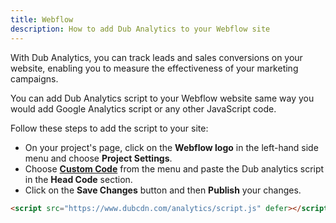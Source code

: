 ```yaml
---
title: Webflow
description: How to add Dub Analytics to your Webflow site
---
```


With Dub Analytics, you can track leads and sales conversions on your website, enabling you to measure the effectiveness of your marketing campaigns.

You can add Dub Analytics script to your Webflow website same way you would add Google Analytics script or any other JavaScript code.

Follow these steps to add the script to your site:

- On your project's page, click on the **Webflow logo** in the left-hand side menu and choose **Project Settings**.
- Choose **[Custom Code](https://university.webflow.com/lesson/custom-code-in-the-head-and-body-tags?topics=site-settings)** from the menu and paste the Dub analytics script in the **Head Code** section.
- Click on the **Save Changes** button and then **Publish** your changes.

```html
<script src="https://www.dubcdn.com/analytics/script.js" defer></script>
```
